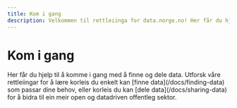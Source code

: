```yaml
---
title: Kom i gang
description: Velkommen til rettleiinga for data.norge.no! Her får du hjelp til å komme i gang med å finne og dele data.
---
```


# Kom i gang

<Ingress>
    Her får du hjelp til å komme i gang med å finne og dele data. Utforsk våre rettleiingar for å lære korleis du enkelt kan [finne data](/docs/finding-data) som passar dine behov, eller korleis du kan [dele data](/docs/sharing-data) for å bidra til ein meir open og datadriven offentleg sektor.
</Ingress>
